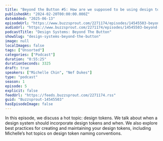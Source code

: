 ```yaml
---
title: "Beyond the Button #5: How are we supposed to be using design tokens, anyway?"
publishedAt: "2024-02-20T00:00:00.000Z"
dateAdded: "2025-06-13"
episodeUrl: "https://www.buzzsprout.com/2271174/episodes/14545503-beyond-the-button-5-how-are-we-supposed-to-be-using-design-tokens-anyway.mp3"
audioUrl: "https://www.buzzsprout.com/2271174/episodes/14545503-beyond-the-button-5-how-are-we-supposed-to-be-using-design-tokens-anyway.mp3"
podcastTitle: "Design Systems: Beyond The Button"
showSlug: "design-systems-beyond-the-button"
image: null
localImages: false
tags: ["Unsorted"]
categories: ["Podcast"]
duration: "0:55:25"
durationSeconds: 3325
draft: true
speakers: ["Michelle Chin", "Nef Dukes"]
type: "podcast"
season: 1
episode: 5
explicit: false
feedUrl: "https://feeds.buzzsprout.com/2271174.rss"
guid: "Buzzsprout-14545503"
hasEpisodeImage: false
---
```

In this episode, we discuss a hot topic: design tokens. We talk about when a design system should incorporate design tokens and when. We also explore best practices for creating and maintaining your design tokens, including Michelle’s hot topics on design token naming conventions.
